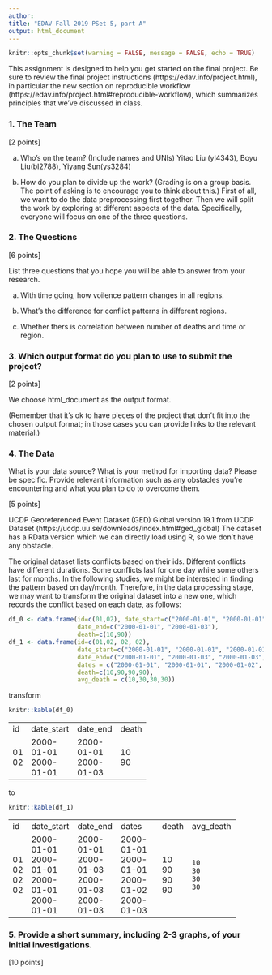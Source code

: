 ```yaml
---
author:
title: "EDAV Fall 2019 PSet 5, part A"
output: html_document
---
```

```r
knitr::opts_chunk$set(warning = FALSE, message = FALSE, echo = TRUE)
```

This assignment is designed to help you get started on the final project. Be sure to review the final project instructions (https://edav.info/project.html), in particular the new section on reproducible workflow (https://edav.info/project.html#reproducible-workflow), which summarizes principles that we've discussed in class.
    
### 1. The Team

[2 points]

a) Who's on the team? (Include names and UNIs)
Yitao Liu (yl4343), Boyu Liu(bl2788), Yiyang Sun(ys3284)

b) How do you plan to divide up the work? (Grading is on a group basis. The point of asking is to encourage you to think about this.)
First of all, we want to do the data preprocessing first together. 
Then we will split the work by exploring at different aspects of the data. Specifically, everyone will focus on one of the three questions.


### 2. The Questions

[6 points]

List three questions that you hope you will be able to answer from your research.

a) With time going, how voilence pattern changes in all regions.

b) What's the difference for conflict patterns in different regions.

c) Whether thers is correlation between number of deaths and time or region. 

### 3. Which output format do you plan to use to submit the project? 

[2 points]

We choose html_document as the output format.


(Remember that it's ok to have pieces of the project that don't fit into the chosen output format; in those cases you can provide links to the relevant material.)

### 4. The Data

What is your data source?  What is your method for importing data? Please be specific. Provide relevant information such as any obstacles you're encountering and what you plan to do to overcome them.

[5 points]

UCDP Georeferenced Event Dataset (GED) Global version 19.1 from UCDP Dataset (https://ucdp.uu.se/downloads/index.html#ged_global)
The dataset has a RData version which we can directly load using R, so we don't have any  obstacle. 

The original dataset lists conflicts based on their ids. Different conflicts have different durations. Some conflicts last for one day while some others last for months. In the following studies, we might be interested in finding the pattern based on day/month. Therefore, in the data processing stage, we may want to transform the original dataset into a new one, which records the conflict based on each date, as follows:

```r
df_0 <- data.frame(id=c(01,02), date_start=c("2000-01-01", "2000-01-01"),
                   date_end=c("2000-01-01", "2000-01-03"),
                   death=c(10,90))
df_1 <- data.frame(id=c(01,02, 02, 02), 
                   date_start=c("2000-01-01", "2000-01-01", "2000-01-01", "2000-01-01"),
                   date_end=c("2000-01-01", "2000-01-03", "2000-01-03", "2000-01-03"),
                   dates = c("2000-01-01", "2000-01-01", "2000-01-02", "2000-01-03"),
                   death=c(10,90,90,90),
                   avg_death = c(10,30,30,30))
```

transform
```r
knitr::kable(df_0)
```

+----+------------+------------+-------+
+ id + date_start +  date_end  + death + 
+----+------------+------------+-------+
+ 01 + 2000-01-01 + 2000-01-01 +   10  +
+ 02 + 2000-01-01 + 2000-01-03 +   90  +
+----+------------+------------+-------+

to
```r
knitr::kable(df_1)
```

+----+------------+------------+------------+-------+-----------+
+ id + date_start +  date_end  +    dates   + death + avg_death +
+----+------------+------------+------------+-------+-----------+
+ 01 + 2000-01-01 + 2000-01-01 + 2000-01-01 +   10  +     10    +
+ 02 + 2000-01-01 + 2000-01-03 + 2000-01-01 +   90  +     30    +
+ 02 + 2000-01-01 + 2000-01-03 + 2000-01-02 +   90  +     30    +
+ 02 + 2000-01-01 + 2000-01-03 + 2000-01-03 +   90  +     30    +
+----+------------+------------+------------+-------+-----------+

### 5. Provide a short summary, including 2-3 graphs, of your initial investigations. 

[10 points]
